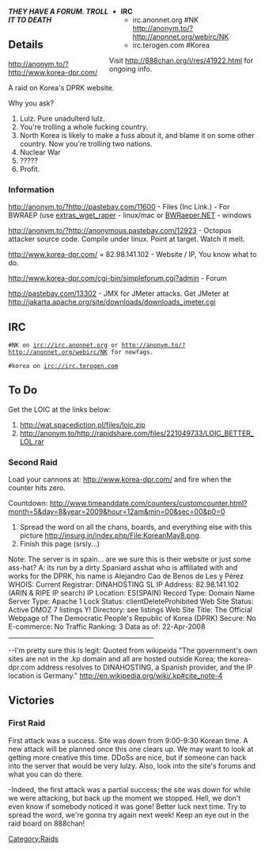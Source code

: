 <div style='width: 300px; position: relative; float: right;'>
* '''IRC'''
**irc.anonnet.org #NK http://anonym.to/?http://anonnet.org/webirc/NK
**irc.terogen.com #Korea


Visit http://888chan.org/i/res/41922.html for ongoing info.
</div>

'''''THEY HAVE A FORUM. TROLL IT TO DEATH'''''

==Details==
http://anonym.to/?http://www.korea-dpr.com/ 

A raid on Korea's DPRK website.

Why you ask? 

#Lulz. Pure unadulterd lulz. 
#You're trolling a whole fucking country. 
#North Korea is likely to make a fuss about it, and blame it on some other country. Now you're trolling two nations. 
#Nuclear War
#????? 
#Profit.

===Information===
http://anonym.to/?http://pastebay.com/11600 - Files (Inc Link.) - For BWRAEP (use [[extras_wget_raper]] - linux/mac or [[BWRaeper.NET]] - windows

http://anonym.to/?http://anonymous.pastebay.com/12923 - Octopus attacker source code. Compile under linux. Point at target. Watch it melt.

http://www.korea-dpr.com/ = 82.98.141.102 - Website / IP, You know what to do.

http://www.korea-dpr.com/cgi-bin/simpleforum.cgi?admin - Forum

http://pastebay.com/13302 - JMX for JMeter attacks. Get JMeter at http://jakarta.apache.org/site/downloads/downloads_jmeter.cgi

==IRC==

 #NK on irc://irc.anonnet.org or http://anonym.to/?http://anonnet.org/webirc/NK for newfags.

 #korea on irc://irc.terogen.com

==To Do==
Get the LOIC at the links below:
#http://wat.spacediction.pl/files/loic.zip
#http://anonym.to/http://rapidshare.com/files/221049733/LOIC_BETTER_LOL.rar
===Second Raid===
Load your cannons at: http://www.korea-dpr.com/ and fire when the counter hits zero.

Countdown: http://www.timeanddate.com/counters/customcounter.html?month=5&day=8&year=2009&hour=12am&min=00&sec=00&p0=0
#Spread the word on all the chans, boards, and everything else with this picture http://insurg.in/index.php/File:KoreanMay8.png.
#Finish this page (srsly...)


[[Category:Raids]]

Note: The server is in spain... are we sure this is their website or just some ass-hat? A: its run by a dirty Spaniard asshat who is affiliated with and works for the DPRK, his name is Alejandro Cao de Benos de Les y Pérez
WHOIS:
Current Registrar:  	 DINAHOSTING SL
IP Address: 	82.98.141.102 (ARIN & RIPE IP search)
IP Location: 	ES(SPAIN)
Record Type: 	Domain Name
Server Type: 	Apache 1
Lock Status: 	clientDeleteProhibited
Web Site Status: 	Active
DMOZ 	7 listings
Y! Directory: 	see listings
Web Site Title: 	The Official Webpage of The Democratic People's Republic of Korea (DPRK)
Secure: 	No
E-commerce: 	No
Traffic Ranking: 	3
Data as of: 	22-Apr-2008 
______________________________________________

--I'm pretty sure this is legit:  Quoted from wikipeida "The government's own sites are not in the .kp domain and all are hosted outside Korea; the korea-dpr.com address resolves to DINAHOSTING, a Spanish provider, and the IP location is Germany." http://en.wikipedia.org/wiki/.kp#cite_note-4

==Victories==

===First Raid===
First attack was a success.  Site was down from 9:00-9:30 Korean time.  A new attack will be planned once this one clears up.  We may want to look at getting more creative this time.  DDoSs are nice, but if someone can hack into the server that would be very lulzy.  Also, look into the site's forums and what you can do there.

-Indeed, the first attack was a partial success; the site was down for while we were attacking, but back up the moment we stopped. Hell, we don't even know if somebody noticed it was gone! Better luck next time. Try to spread the word, we're gonna try again next week! Keep an eye out in the raid board on 888chan!